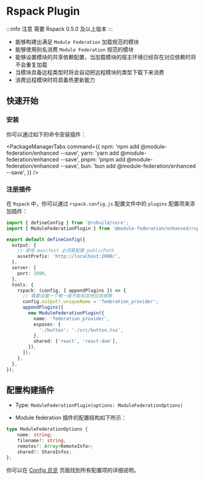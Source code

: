 # Rspack Plugin

:::info 注意
需要 Rspack 0.5.0 及以上版本
:::

- 能够构建出满足 `Module Federation` 加载规范的模块
- 能够使用别名消费 `Module Federation` 规范的模块
- 能够设置模块的共享依赖配置，当加载模块的宿主环境已经存在对应依赖时将不会重复加载
- 当模块具备远程类型时将会自动把远程模块的类型下载下来消费
- 消费远程模块时将具备热更新能力

## 快速开始

### 安装

你可以通过如下的命令安装插件：


<PackageManagerTabs
  command={{
    npm: 'npm add @module-federation/enhanced --save',
    yarn: 'yarn add @module-federation/enhanced --save',
    pnpm: 'pnpm add @module-federation/enhanced --save',
    bun: 'bun add @module-federation/enhanced --save',
  }}
/>

### 注册插件

在 `Rspack` 中，你可以通过 `rspack.config.js` 配置文件中的 `plugins` 配置项来添加插件：

```ts title='rspack.config.js'
import { defineConfig } from '@rsbuild/core';
import { ModuleFederationPlugin } from '@module-federation/enhanced/rspack';

export default defineConfig({
  output: {
    // 使用 manifest 必须要配置 publicPath
    assetPrefix: 'http://localhost:2000/',
  },
  server: {
    port: 2000,
  },
  tools: {
    rspack: (config, { appendPlugins }) => {
      // 需要设置一个唯一值不能和其他应用相等
      config.output!.uniqueName = 'federation_provider';
      appendPlugins([
        new ModuleFederationPlugin({
          name: 'federation_provider',
          exposes: {
            './button': './src/button.tsx',
          },
          shared: ['react', 'react-dom'],
        }),
      ]);
    },
  },
});
```

## 配置构建插件

- Type: `ModuleFederationPlugin(options: ModuleFederationOptions)`

- Module federation 插件的配置结构如下所示：

```ts
type ModuleFederationOptions {
    name: string;
    filename?: string,
    remotes?: Array<RemoteInfo>;
    shared?: ShareInfos;
};
```

你可以在 [Config 总览](../../configure/index) 页面找到所有配置项的详细说明。
